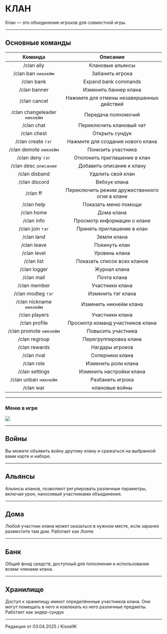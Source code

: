 # КЛАН

Клан — это объединение игроков для совместной игры.

--------

## Основные команды

| Команда | Описание |
| :---------: | :---------: |
| /clan ally | Клановые альянсы |
| /clan ban ```никнейм``` | Забанить игрока |
| /clan bank | Expand bank commands |
| /clan banner | Изменить баннер клана |
| /clan cancel | Нажмите для отмены незавершенных действий |
| /clan changeleader ```никнейм``` | Передача полномочий |
| /clan chat | Переключить клановый чат |
| /clan chest | Открыть сундук |
| /clan create ```тэг``` | Нажмите для создания нового клана |
| /clan demote ```никнейм``` | Понизить участника |
| /clan deny ```тэг``` | Отклонить приглашение в клан |
| /clan desc ```описание``` | Добавить описание к клану |
| /clan disband | Удалить свой клан |
| /clan discord | Вебхук клана |
| /clan ff | Переключить режим дружественного огня в клане |
| /clan help | Показать меню помощи |
| /clan home | Дома клана |
| /clan info | Просмотр информации о клане |
| /clan join ```тэг``` | Принять приглашение в клан |
| /clan land | Земли клана |
| /clan leave | Покинуть клан |
| /clan level | Уровень клана |
| /clan list | Показать список всех кланов |
| /clan logger | Журнал клана |
| /clan mail | Почта клана |
| /clan member | Участники клана |
| /clan modteg ```тэг``` | Изменить тэг клана |
| /clan nickname ```никнейм``` | Изменить никнейм клана |
| /clan players | Участники клана |
| /clan profile | Просмотр команд участников клана |
| /clan promote ```никнейм``` | Повысить участника |
| /clan regroup | Перегруппировка клана |
| /clan rewards | Нагдары игроков |
| /clan rival | Соперники клана |
| /clan role | Изменить роли клана |
| /clan settings | Изменить настройки клана |
| /clan unban ```никнейм``` | Разбанить игрока |
| /clan war | клановые войны |

--------

### Меню в игре

<img src="https://s3.etty.su/wiki/survival/clans/info/menu.webp" />

--------

## Войны

Вы можете объявить войну другому клану и сражаться на выбранной вами карте и наборе.

--------

## Альянсы

Альянсы кланов, позволяют регулировать различные параметры, включая урон, наносимый участниками объединения.

--------

## Дома

Любой участник клана может оказаться в нужном месте, если заранее разместите там дом. Работает как /home

--------

## Банк

Общий фонд средств, доступный для пополнения и использования всеми членами клана.

--------

## Хранилище

Доступ к хранилищу имеют определённные участников клана. Они могут помещать в него и извлекать из него различные предметы. Работает как эндер-сундук

--------

Редакция от 03.04.2025 / KisselIK